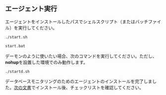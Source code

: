 ## エージェント実行

エージェントをインストールしたパスでシェルスクリプト（またはバッチファイル）を実行してください。

<Tabs groupId='os'>

<TabItem value="linux" label="Linux" default>

```bash
./start.sh
```

</TabItem>
<TabItem value="windows" label="Windows">

```bash
start.bat
```

</TabItem>
</Tabs>

デーモンのように使いたい場合、次のコマンドを実行してください。ただし、**nohup**を設置した環境でのみ動作します。

```bash
./startd.sh
```

データベースモニタリングのためのエージェントのインストールを完了しました。[次の文書](after-install-agent)でインストール後、チェックリストを確認してください。
